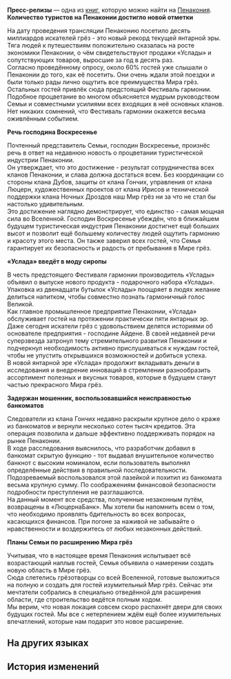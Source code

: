 {{Книга Инфобокс
|id           = 309
|Название     = Пресс-релизы
|Изображение  = Item Penacony Readable 4.png
|Мир          = Пенакония
|Томов        = 1
|Автор        = <!--нужно добавить-->
|Описание     = Огромное множество пресс-релизов с телевизионной станции Пенаконии, в которых описываются смешные события, произошедшие во время грёз.
|Том1         = {{tx}}
|Источник1    = {{tx|Отсутствует источник}}
|Персонажи    = 
|Фракции      = 
}}
'''Пресс-релизы''' — одна из [[Книги|книг]], которую можно найти на [[Пенакония]].
<!--
==Получение==
<gallery>
Книга НАЗВАНИЕ.png|НАЗВАНИЕ
Локация НАЗВАНИЕ.png|Расположение на карте. Ближайший пространственный якорь «[[НАЗВАНИЕ]]»
</gallery>
-->
'''Количество туристов на Пенаконии достигло новой отметки'''

На дату проведения трансляции Пенаконию посетило десять миллиардов искателей грёз - это новый рекорд текущей янтарной эры. Тяга людей к путешествиям положительно сказалась на росте экономики Пенаконии, о чём свидетельствуют продажи «Услады» и сопутствующих товаров, выросшие за год в десять раз.<br />
Согласно проведённому опросу, около 60% гостей уже слышали о Пенаконии до того, как её посетить. Они очень ждали этой поездки и были только рады лично ощутить все преимущества Мира грёз. Остальных гостей привлёк сюда предстоящий Фестиваль гармонии.<br />
Подобное процветание во многом объясняется мудрым руководством Семьи и совместными усилиями всех входящих в неё основных кланов. Нет никаких сомнений, что Фестиваль гармонии окажется весьма оживлённым событием.


'''Речь господина Воскресенье'''

Почтенный представитель Семьи, господин Воскресенье, произнёс речь в ответ на недавнюю новость о процветании туристической индустрии Пенаконии.<br />
Он утверждает, что это достижение - результат сотрудничества всех кланов Пенаконии, и слава должна достаться всем. Без координации со стороны клана Дубов, защиты от клана Гончих, управления от клана Люцерн, художественных проектов от клана Ирисов и технической поддержки клана Ночных Дроздов наш Мир грёз ни за что не стал бы настолько удивительным.<br />
Это достижение наглядно демонстрирует, что единство - самая мощная сила во Вселенной. Господин Воскресенье убеждён, что в ближайшем будущем туристическая индустрия Пенаконии достигнет ещё больших высот и позволит ещё большему количеству людей ощутить гармонию и красоту этого места. Он также заверил всех гостей, что Семья гарантирует их безопасность и радость от пребывания в Мире грёз.


'''«Услада» введёт в моду сиропы'''

В честь предстоящего Фестиваля гармонии производитель «Услады» объявил о выпуске нового продукта - подарочного набора «Услады». Упаковка из двенадцати бутылок «Услады» поощряет в людях желание делиться напитком, чтобы совместно познать гармоничный голос Великой.<br />
Как главное промышленное предприятие Пенаконии, «Услада» обслуживает гостей на протяжении практически пяти янтарных эр. Даже сегодня искатели грёз с удовольствием делятся историями об основателе предприятия - господине Айдене. В своей недавней речи суперзвезда затронул тему стремительного развития Пенаконии и подчеркнул необходимость активно прислушиваться к нуждам гостей, чтобы не упустить открывшихся возможностей и добиться успеха.<br />
В новой янтарной эре «Услада» продолжит вкладывать деньги в исследования и внедрение инноваций в стремлении разнообразить ассортимент полезных и вкусных товаров, которые в будущем станут частью прекрасного Мира грёз.


'''Задержан мошенник, воспользовавшийся неисправностью банкоматов'''

Следователи из клана Гончих недавно раскрыли крупное дело о краже из банкоматов и вернули несколько сотен тысяч кредитов. Эта операция позволила и дальше эффективно поддерживать порядок на рынке Пенаконии.<br />
В ходе расследования выяснилось, что разработчик добавил в банкомат скрытую функцию - тот выдавал внушительное количество банкнот с высоким номиналом, если пользователь выполнял определённые действия в правильной последовательности. Подозреваемый воспользовался этой лазейкой и похитил из банкомата весьма крупную сумму. По соображениям финансовой безопасности подробности преступления не разглашаются.<br />
На данный момент все средства, полученные незаконным путём, возвращены в «ЛюцернаБанк». Мы хотели бы напомнить всем о том, что необходимо проявлять бдительность во всех вопросах, касающихся финансов. При погоне за наживой не забывайте о нравственности и воздержитесь от любых незаконных действий.


'''Планы Семьи по расширению Мира грёз'''

Учитывая, что в настоящее время Пенакония испытывает всё возрастающий наплыв гостей, Семья объявила о намерении создать новую область в Мире грёз.<br />
Сюда слетелись грёзотворцы со всей Вселенной, готовые выложиться на полную и создать для гостей изумительный Мир грёз. Сейчас эти мечтатели собрались в специально отведённой для расширения области, где строительство ведётся полным ходом.<br />
Мы верим, что новая локация совсем скоро распахнёт двери для своих будущих гостей. Мы все с нетерпением ждём ещё более изумительных впечатлений, которые нам подарит это новое расширение.

==На других языках==
{{На других языках
|en   = Press Releases
|zhs  = 新闻稿数则
|zht  = 新聞稿數則
|ja   = いくつかのニュースリリース
|ko   = 몇 가지 보도 자료
|es   = Comunicados de prensa
|fr   = Communiqués de presse
|ru   = Пресс-релизы
|th   = รวมต้นฉบับข่าว
|vi   = Thông Cáo Báo Chí
|de   = Pressemitteilung
|id   = Laporan Pers
|pt   = Comunicados de Imprensa
}}

==История изменений==
{{История изменений|2.7}}